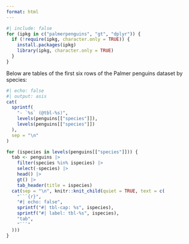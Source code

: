```yaml
---
format: html
---
```


```r
#| include: false
for (ipkg in c("palmerpenguins", "gt", "dplyr")) {
  if (!require(ipkg, character.only = TRUE)) {
    install.packages(ipkg)
    library(ipkg, character.only = TRUE)
  }
}
```

Below are tables of the first six rows of the Palmer penguins dataset by species:

```r
#| echo: false
#| output: asis
cat(
  sprintf(
    "- `%s` (@tbl-%s)",
    levels(penguins[["species"]]),
    levels(penguins[["species"]])
  ),
  sep = "\n"
)

for (ispecies in levels(penguins[["species"]])) {
  tab <- penguins |>
    filter(species %in% ispecies) |>
    select(-species) |>
    head() |>
    gt() |>
    tab_header(title = ispecies)
  cat(sep = "\n", knitr::knit_child(quiet = TRUE, text = c(
    "```{r}",
    "#| echo: false",
    sprintf("#| tbl-cap: %s", ispecies),
    sprintf("#| label: tbl-%s", ispecies),
    "tab",
    "```"
  )))
}
```
